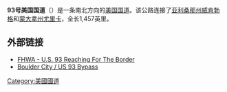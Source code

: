 '''93号美国国道'''（{{lang-en|'''U.S. Route 93'''}}）是一条南北方向的[[美国国道|美国国道]]。该公路连接了[[亚利桑那州|亚利桑那州]][[威肯勃格_(亚利桑那州)|威肯勃格]]和[[蒙大拿州|蒙大拿州]][[尤里卡_(蒙大拿州)|尤里卡]]，全长1,457英里。

== 外部链接 ==
{{Commons category|U.S. Route 93}}
*[http://www.fhwa.dot.gov/infrastructure/us93.htm FHWA - U.S. 93 Reaching For The Border]{{Wayback|url=http://www.fhwa.dot.gov/infrastructure/us93.htm |date=20120923053147 }}
*[https://web.archive.org/web/20100329062047/http://www.bouldercitybypass.com/ Boulder City / US 93 Bypass]
{{美国国道}}
[[Category:美國國道|Category:美國國道]]